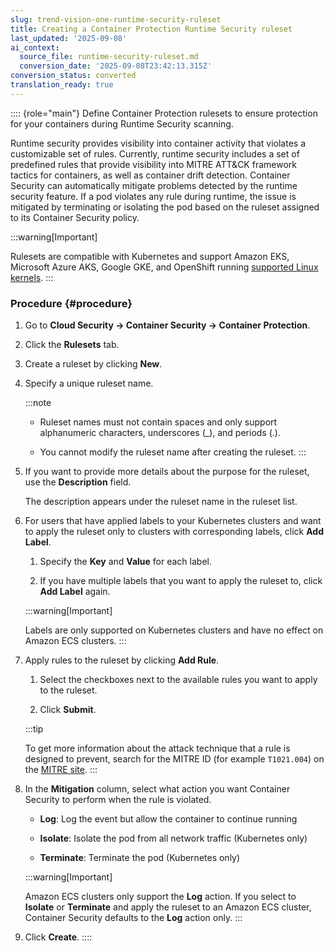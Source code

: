 ```yaml
---
slug: trend-vision-one-runtime-security-ruleset
title: Creating a Container Protection Runtime Security ruleset
last_updated: '2025-09-08'
ai_context:
  source_file: runtime-security-ruleset.md
  conversion_date: '2025-09-08T23:42:13.315Z'
conversion_status: converted
translation_ready: true
---
```


:::: {role="main"}
Define Container Protection rulesets to ensure protection for your containers during Runtime Security scanning.

Runtime security provides visibility into container activity that violates a customizable set of rules. Currently, runtime security includes a set of predefined rules that provide visibility into MITRE ATT&CK framework tactics for containers, as well as container drift detection. Container Security can automatically mitigate problems detected by the runtime security feature. If a pod violates any rule during runtime, the issue is mitigated by terminating or isolating the pod based on the ruleset assigned to its Container Security policy.

:::warning[Important]

Rulesets are compatible with Kubernetes and support Amazon EKS, Microsoft Azure AKS, Google GKE, and OpenShift running [supported Linux kernels](linux-kernels-major-minor.mdx).
:::

### Procedure {#procedure}

1.  Go to **Cloud Security → Container Security → Container Protection**.

2.  Click the **Rulesets** tab.

3.  Create a ruleset by clicking **New**.

4.  Specify a unique ruleset name.

    :::note

    - Ruleset names must not contain spaces and only support alphanumeric characters, underscores (\_), and periods (.).

    - You cannot modify the ruleset name after creating the ruleset.
    :::

5.  If you want to provide more details about the purpose for the ruleset, use the **Description** field.

    The description appears under the ruleset name in the ruleset list.

6.  For users that have applied labels to your Kubernetes clusters and want to apply the ruleset only to clusters with corresponding labels, click **Add Label**.

    1.  Specify the **Key** and **Value** for each label.

    2.  If you have multiple labels that you want to apply the ruleset to, click **Add Label** again.

    :::warning[Important]

    Labels are only supported on Kubernetes clusters and have no effect on Amazon ECS clusters.
    :::

7.  Apply rules to the ruleset by clicking **Add Rule**.

    1.  Select the checkboxes next to the available rules you want to apply to the ruleset.

    2.  Click **Submit**.

    :::tip

    To get more information about the attack technique that a rule is designed to prevent, search for the MITRE ID (for example `T1021.004`) on the [MITRE site](https://attack.mitre.org/).
    :::

8.  In the **Mitigation** column, select what action you want Container Security to perform when the rule is violated.

    - **Log**: Log the event but allow the container to continue running

    - **Isolate**: Isolate the pod from all network traffic (Kubernetes only)

    - **Terminate**: Terminate the pod (Kubernetes only)

    :::warning[Important]

    Amazon ECS clusters only support the **Log** action. If you select to **Isolate** or **Terminate** and apply the ruleset to an Amazon ECS cluster, Container Security defaults to the **Log** action only.
    :::

9.  Click **Create**.
::::
